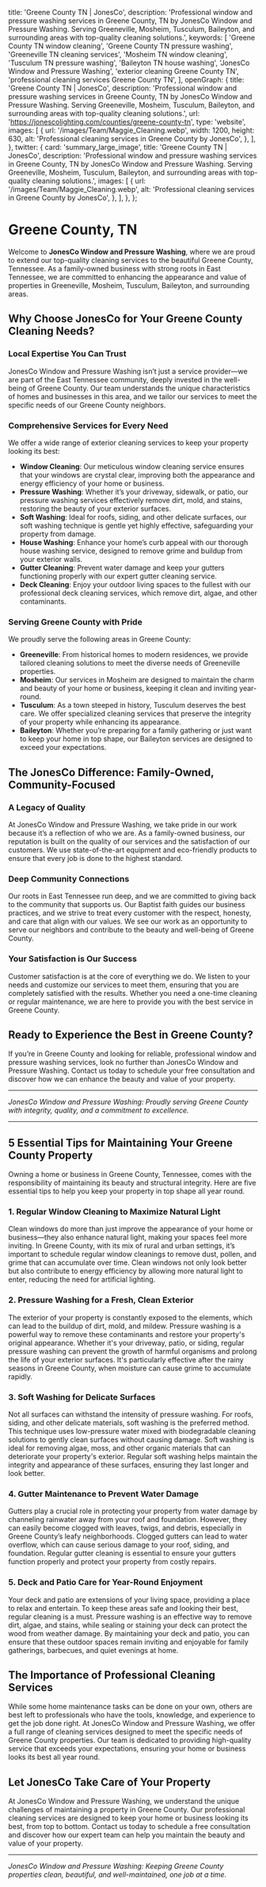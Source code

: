 
  title: 'Greene County TN | JonesCo',
  description:
    'Professional window and pressure washing services in Greene County, TN by JonesCo Window and Pressure Washing. Serving Greeneville, Mosheim, Tusculum, Baileyton, and surrounding areas with top-quality cleaning solutions.',
  keywords: [
    'Greene County TN window cleaning',
    'Greene County TN pressure washing',
    'Greeneville TN cleaning services',
    'Mosheim TN window cleaning',
    'Tusculum TN pressure washing',
    'Baileyton TN house washing',
    'JonesCo Window and Pressure Washing',
    'exterior cleaning Greene County TN',
    'professional cleaning services Greene County TN',
  ],
  openGraph: {
    title: 'Greene County TN | JonesCo',
    description:
      'Professional window and pressure washing services in Greene County, TN by JonesCo Window and Pressure Washing. Serving Greeneville, Mosheim, Tusculum, Baileyton, and surrounding areas with top-quality cleaning solutions.',
    url: 'https://jonescolighting.com/counties/greene-county-tn',
    type: 'website',
    images: [
      {
        url: '/images/Team/Maggie_Cleaning.webp',
        width: 1200,
        height: 630,
        alt: 'Professional cleaning services in Greene County by JonesCo',
      },
    ],
  },
  twitter: {
    card: 'summary_large_image',
    title: 'Greene County TN | JonesCo',
    description:
      'Professional window and pressure washing services in Greene County, TN by JonesCo Window and Pressure Washing. Serving Greeneville, Mosheim, Tusculum, Baileyton, and surrounding areas with top-quality cleaning solutions.',
    images: [
      {
        url: '/images/Team/Maggie_Cleaning.webp',
        alt: 'Professional cleaning services in Greene County by JonesCo',
      },
    ],
  },
};

# Greene County, TN

Welcome to **JonesCo Window and Pressure Washing**, where we are proud to extend our top-quality cleaning services to the beautiful Greene County, Tennessee. As a family-owned business with strong roots in East Tennessee, we are committed to enhancing the appearance and value of properties in Greeneville, Mosheim, Tusculum, Baileyton, and surrounding areas.

## Why Choose JonesCo for Your Greene County Cleaning Needs?

### Local Expertise You Can Trust
JonesCo Window and Pressure Washing isn’t just a service provider—we are part of the East Tennessee community, deeply invested in the well-being of Greene County. Our team understands the unique characteristics of homes and businesses in this area, and we tailor our services to meet the specific needs of our Greene County neighbors.

### Comprehensive Services for Every Need
We offer a wide range of exterior cleaning services to keep your property looking its best:

- **Window Cleaning**: Our meticulous window cleaning service ensures that your windows are crystal clear, improving both the appearance and energy efficiency of your home or business.
- **Pressure Washing**: Whether it’s your driveway, sidewalk, or patio, our pressure washing services effectively remove dirt, mold, and stains, restoring the beauty of your exterior surfaces.
- **Soft Washing**: Ideal for roofs, siding, and other delicate surfaces, our soft washing technique is gentle yet highly effective, safeguarding your property from damage.
- **House Washing**: Enhance your home’s curb appeal with our thorough house washing service, designed to remove grime and buildup from your exterior walls.
- **Gutter Cleaning**: Prevent water damage and keep your gutters functioning properly with our expert gutter cleaning service.
- **Deck Cleaning**: Enjoy your outdoor living spaces to the fullest with our professional deck cleaning services, which remove dirt, algae, and other contaminants.

### Serving Greene County with Pride

We proudly serve the following areas in Greene County:

- **Greeneville**: From historical homes to modern residences, we provide tailored cleaning solutions to meet the diverse needs of Greeneville properties.
- **Mosheim**: Our services in Mosheim are designed to maintain the charm and beauty of your home or business, keeping it clean and inviting year-round.
- **Tusculum**: As a town steeped in history, Tusculum deserves the best care. We offer specialized cleaning services that preserve the integrity of your property while enhancing its appearance.
- **Baileyton**: Whether you’re preparing for a family gathering or just want to keep your home in top shape, our Baileyton services are designed to exceed your expectations.

## The JonesCo Difference: Family-Owned, Community-Focused

### A Legacy of Quality
At JonesCo Window and Pressure Washing, we take pride in our work because it’s a reflection of who we are. As a family-owned business, our reputation is built on the quality of our services and the satisfaction of our customers. We use state-of-the-art equipment and eco-friendly products to ensure that every job is done to the highest standard.

### Deep Community Connections
Our roots in East Tennessee run deep, and we are committed to giving back to the community that supports us. Our Baptist faith guides our business practices, and we strive to treat every customer with the respect, honesty, and care that align with our values. We see our work as an opportunity to serve our neighbors and contribute to the beauty and well-being of Greene County.

### Your Satisfaction is Our Success
Customer satisfaction is at the core of everything we do. We listen to your needs and customize our services to meet them, ensuring that you are completely satisfied with the results. Whether you need a one-time cleaning or regular maintenance, we are here to provide you with the best service in Greene County.

## Ready to Experience the Best in Greene County?

If you’re in Greene County and looking for reliable, professional window and pressure washing services, look no further than JonesCo Window and Pressure Washing. Contact us today to schedule your free consultation and discover how we can enhance the beauty and value of your property.

---

*JonesCo Window and Pressure Washing: Proudly serving Greene County with integrity, quality, and a commitment to excellence.*

---

## 5 Essential Tips for Maintaining Your Greene County Property

Owning a home or business in Greene County, Tennessee, comes with the responsibility of maintaining its beauty and structural integrity. Here are five essential tips to help you keep your property in top shape all year round.

### 1. **Regular Window Cleaning to Maximize Natural Light**

Clean windows do more than just improve the appearance of your home or business—they also enhance natural light, making your spaces feel more inviting. In Greene County, with its mix of rural and urban settings, it’s important to schedule regular window cleanings to remove dust, pollen, and grime that can accumulate over time. Clean windows not only look better but also contribute to energy efficiency by allowing more natural light to enter, reducing the need for artificial lighting.

### 2. **Pressure Washing for a Fresh, Clean Exterior**

The exterior of your property is constantly exposed to the elements, which can lead to the buildup of dirt, mold, and mildew. Pressure washing is a powerful way to remove these contaminants and restore your property's original appearance. Whether it's your driveway, patio, or siding, regular pressure washing can prevent the growth of harmful organisms and prolong the life of your exterior surfaces. It's particularly effective after the rainy seasons in Greene County, when moisture can cause grime to accumulate rapidly.

### 3. **Soft Washing for Delicate Surfaces**

Not all surfaces can withstand the intensity of pressure washing. For roofs, siding, and other delicate materials, soft washing is the preferred method. This technique uses low-pressure water mixed with biodegradable cleaning solutions to gently clean surfaces without causing damage. Soft washing is ideal for removing algae, moss, and other organic materials that can deteriorate your property's exterior. Regular soft washing helps maintain the integrity and appearance of these surfaces, ensuring they last longer and look better.

### 4. **Gutter Maintenance to Prevent Water Damage**

Gutters play a crucial role in protecting your property from water damage by channeling rainwater away from your roof and foundation. However, they can easily become clogged with leaves, twigs, and debris, especially in Greene County’s leafy neighborhoods. Clogged gutters can lead to water overflow, which can cause serious damage to your roof, siding, and foundation. Regular gutter cleaning is essential to ensure your gutters function properly and protect your property from costly repairs.

### 5. **Deck and Patio Care for Year-Round Enjoyment**

Your deck and patio are extensions of your living space, providing a place to relax and entertain. To keep these areas safe and looking their best, regular cleaning is a must. Pressure washing is an effective way to remove dirt, algae, and stains, while sealing or staining your deck can protect the wood from weather damage. By maintaining your deck and patio, you can ensure that these outdoor spaces remain inviting and enjoyable for family gatherings, barbecues, and quiet evenings at home.

## The Importance of Professional Cleaning Services

While some home maintenance tasks can be done on your own, others are best left to professionals who have the tools, knowledge, and experience to get the job done right. At JonesCo Window and Pressure Washing, we offer a full range of cleaning services designed to meet the specific needs of Greene County properties. Our team is dedicated to providing high-quality service that exceeds your expectations, ensuring your home or business looks its best all year round.

## Let JonesCo Take Care of Your Property

At JonesCo Window and Pressure Washing, we understand the unique challenges of maintaining a property in Greene County. Our professional cleaning services are designed to keep your home or business looking its best, from top to bottom. Contact us today to schedule a free consultation and discover how our expert team can help you maintain the beauty and value of your property.

---

*JonesCo Window and Pressure Washing: Keeping Greene County properties clean, beautiful, and well-maintained, one job at a time.*
